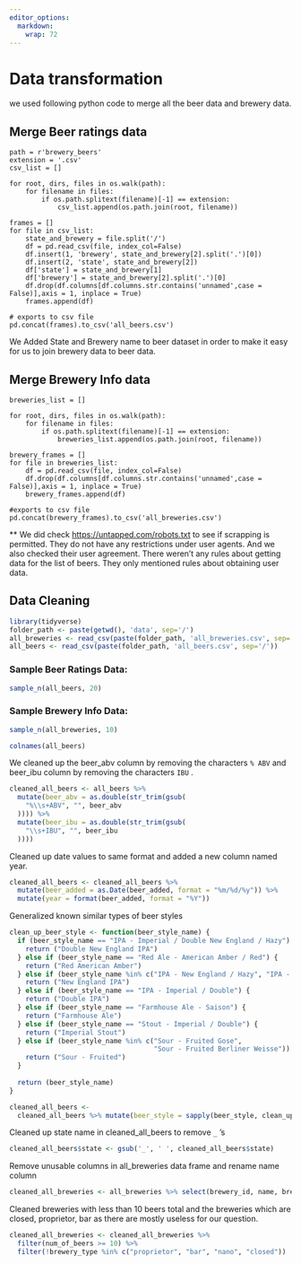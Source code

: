 ```yaml
---
editor_options: 
  markdown: 
    wrap: 72
---
```


# Data transformation

we used following python code to merge all the beer data and brewery
data.

## Merge Beer ratings data

``` .python
path = r'brewery_beers'
extension = '.csv'
csv_list = []
       
for root, dirs, files in os.walk(path):
    for filename in files:
        if os.path.splitext(filename)[-1] == extension:
            csv_list.append(os.path.join(root, filename))

frames = []
for file in csv_list:
    state_and_brewery = file.split('/')
    df = pd.read_csv(file, index_col=False)
    df.insert(1, 'brewery', state_and_brewery[2].split('.')[0])
    df.insert(2, 'state', state_and_brewery[2])
    df['state'] = state_and_brewery[1]
    df['brewery'] = state_and_brewery[2].split('.')[0]
    df.drop(df.columns[df.columns.str.contains('unnamed',case = False)],axis = 1, inplace = True)
    frames.append(df)

# exports to csv file
pd.concat(frames).to_csv('all_beers.csv')
```

We Added State and Brewery name to beer dataset in order to make it easy
for us to join brewery data to beer data.

## Merge Brewery Info data

``` .python
breweries_list = []
       
for root, dirs, files in os.walk(path):
    for filename in files:
        if os.path.splitext(filename)[-1] == extension:
            breweries_list.append(os.path.join(root, filename))

brewery_frames = []
for file in breweries_list:
    df = pd.read_csv(file, index_col=False)
    df.drop(df.columns[df.columns.str.contains('unnamed',case = False)],axis = 1, inplace = True)
    brewery_frames.append(df)

#exports to csv file    
pd.concat(brewery_frames).to_csv('all_breweries.csv')
```

\*\* We did check <https://untapped.com/robots.txt> to see if scrapping
is permitted. They do not have any restrictions under user agents. And
we also checked their user agreement. There weren't any rules about
getting data for the list of beers. They only mentioned rules about
obtaining user data.

## Data Cleaning

```r
library(tidyverse)
folder_path <- paste(getwd(), 'data', sep='/')
all_breweries <- read_csv(paste(folder_path, 'all_breweries.csv', sep='/'))
all_beers <- read_csv(paste(folder_path, 'all_beers.csv', sep='/'))
```

### Sample Beer Ratings Data:

```r
sample_n(all_beers, 20)
```

### Sample Brewery Info Data:

```r
sample_n(all_breweries, 10)
```

```r
colnames(all_beers)
```

We cleaned up the beer_abv column by removing the characters `% ABV` and
beer_ibu column by removing the characters `IBU` .

```r
cleaned_all_beers <- all_beers %>%
  mutate(beer_abv = as.double(str_trim(gsub(
    "%\\s+ABV", "", beer_abv
  )))) %>%
  mutate(beer_ibu = as.double(str_trim(gsub(
    "\\s+IBU", "", beer_ibu
  ))))
```

Cleaned up date values to same format and added a new column named year.

```r
cleaned_all_beers <- cleaned_all_beers %>%
  mutate(beer_added = as.Date(beer_added, format = "%m/%d/%y")) %>%
  mutate(year = format(beer_added, format = "%Y"))
```

Generalized known similar types of beer styles

```r
clean_up_beer_style <- function(beer_style_name) {
  if (beer_style_name == "IPA - Imperial / Double New England / Hazy") {
    return ("Double New England IPA")
  } else if (beer_style_name == "Red Ale - American Amber / Red") {
    return ("Red American Amber")
  } else if (beer_style_name %in% c("IPA - New England / Hazy", "IPA - New England")) {
    return ("New England IPA")
  } else if (beer_style_name == "IPA - Imperial / Double") {
    return ("Double IPA")
  } else if (beer_style_name == "Farmhouse Ale - Saison") {
    return ("Farmhouse Ale")
  } else if (beer_style_name == "Stout - Imperial / Double") {
    return ("Imperial Stout")
  } else if (beer_style_name %in% c("Sour - Fruited Gose",
                                    "Sour - Fruited Berliner Weisse")) {
    return ("Sour - Fruited")
  }
  
  return (beer_style_name)
}

cleaned_all_beers <-
  cleaned_all_beers %>% mutate(beer_style = sapply(beer_style, clean_up_beer_style))

```

Cleaned up state name in cleaned_all_beers to remove `_` 's

```r
cleaned_all_beers$state <- gsub('_', ' ', cleaned_all_beers$state)
```

Remove unusable columns in all_breweries data frame and rename name
column

```r
cleaned_all_breweries <- all_breweries %>% select(brewery_id, name, brewery_type, city, state, longitude, latitude, average_rating, num_of_ratings, num_of_beers, total_check_ins, unique_user_check_ins, brewery) %>% rename(brewery_name = name)
```

Cleaned breweries with less than 10 beers total and the breweries which
are closed, proprietor, bar as there are mostly useless for our
question.

```r
cleaned_all_breweries <- cleaned_all_breweries %>%
  filter(num_of_beers >= 10) %>%
  filter(!brewery_type %in% c("proprietor", "bar", "nano", "closed"))
```
